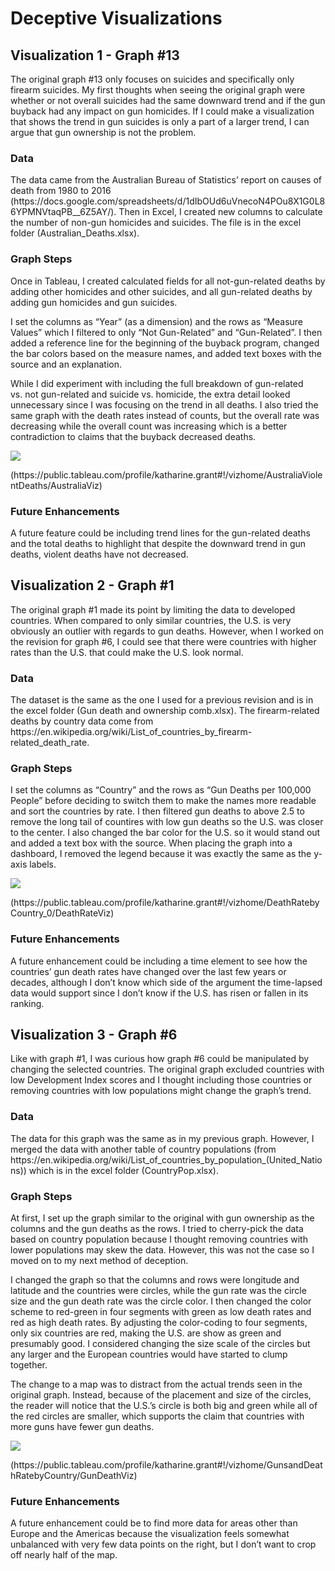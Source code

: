 # Deceptive Visualizations

## Visualization 1 - Graph #13

The original graph #13 only focuses on suicides and specifically only firearm suicides. My first thoughts when seeing the original graph were whether or not overall suicides had the same downward trend and if the gun buyback had any impact on gun homicides. If I could make a visualization that shows the trend in gun suicides is only a part of a larger trend, I can argue that gun ownership is not the problem.

### Data
The data came from the Australian Bureau of Statistics' report on causes of death from 1980 to 2016 (https://docs.google.com/spreadsheets/d/1dIbOUd6uVnecoN4POu8X1G0L86YPMNVtaqPB__6Z5AY/). Then in Excel, I created new columns to calculate the number of non-gun homicides and suicides. The file is in the excel folder (Australian_Deaths.xlsx).

### Graph Steps

Once in Tableau, I created calculated fields for all not-gun-related deaths by adding other homicides and other suicides, and all gun-related deaths by adding gun homicides and gun suicides.

I set the columns as “Year” (as a dimension) and the rows as “Measure Values” which I filtered to only “Not Gun-Related” and “Gun-Related”. I then added a reference line for the beginning of the buyback program, changed the bar colors based on the measure names, and added text boxes with the source and an explanation.

While I did experiment with including the full breakdown of gun-related vs. not gun-related and suicide vs. homicide, the extra detail looked unnecessary since I was focusing on the trend in all deaths. I also tried the same graph with the death rates instead of counts, but the overall rate was decreasing while the overall count was increasing which is a better contradiction to claims that the buyback decreased deaths.

![](https://github.com/katharinegrant/DataViz_Individual_Project/blob/master/images/deception_1.png)

(https://public.tableau.com/profile/katharine.grant#!/vizhome/AustraliaViolentDeaths/AustraliaViz)

### Future Enhancements
A future feature could be including trend lines for the gun-related deaths and the total deaths to highlight that despite the downward trend in gun deaths, violent deaths have not decreased.

## Visualization 2 - Graph #1
The original graph #1 made its point by limiting the data to developed countries. When compared to only similar countries, the U.S. is very obviously an outlier with regards to gun deaths. However, when I worked on the revision for graph #6, I could see that there were countries with higher rates than the U.S. that could make the U.S. look normal.

### Data
The dataset is the same as the one I used for a previous revision and is in the excel folder (Gun death and ownership comb.xlsx). The firearm-related deaths by country data come from https://en.wikipedia.org/wiki/List_of_countries_by_firearm-related_death_rate.

### Graph Steps
I set the columns as “Country”  and the rows as “Gun Deaths per 100,000 People” before deciding to switch them to make the names more readable and sort the countries by rate. I then filtered gun deaths to above 2.5 to remove the long tail of countires with low gun deaths so the U.S. was closer to the center. I also changed the bar color for the U.S. so it would stand out and added a text box with the source. When placing the graph into a dashboard, I removed the legend because it was exactly the same as the y-axis labels.

![](https://github.com/katharinegrant/DataViz_Individual_Project/blob/master/images/deception_2.png)

(https://public.tableau.com/profile/katharine.grant#!/vizhome/DeathRatebyCountry_0/DeathRateViz)

### Future Enhancements
A future enhancement could be including a time element to see how the countries' gun death rates have changed over the last few years or decades, although I don't know which side of the argument the time-lapsed data would support since I don't know if the U.S. has risen or fallen in its ranking.

## Visualization 3 - Graph #6
Like with graph #1, I was curious how graph #6 could be manipulated by changing the selected countries. The original graph excluded countries with low Development Index scores and I thought including those countries or removing countries with low populations might change the graph's trend.

### Data
The data for this graph was the same as in my previous graph. However, I merged the data with another table of country populations (from https://en.wikipedia.org/wiki/List_of_countries_by_population_(United_Nations)) which is in the excel folder (CountryPop.xlsx).

### Graph Steps
At first, I set up the graph similar to the original with gun ownership as the columns and the gun deaths as the rows. I tried to cherry-pick the data based on country population because I thought removing countries with lower populations may skew the data. However, this was not the case so I moved on to my next method of deception.

I changed the graph so that the columns and rows were longitude and latitude and the countries were circles, while the gun rate was the circle size and the gun death rate was the circle color. I then changed the color scheme to red-green in four segments with green as low death rates and red as high death rates. By adjusting the color-coding to four segments, only six countries are red, making the U.S. are show as green and presumably good. I considered changing the size scale of the circles but any larger and the European countries would have started to clump together.

The change to a map was to distract from the actual trends seen in the original graph. Instead, because of the placement and size of the circles, the reader will notice that the U.S.'s circle is both big and green while all of the red circles are smaller, which supports the claim that countries with more guns have fewer gun deaths.

![](https://github.com/katharinegrant/DataViz_Individual_Project/blob/master/images/deception_3.png)

(https://public.tableau.com/profile/katharine.grant#!/vizhome/GunsandDeathRatebyCountry/GunDeathViz)

### Future Enhancements

A future enhancement could be to find more data for areas other than Europe and the Americas because the visualization feels somewhat unbalanced with very few data points on the right, but I don't want to crop off nearly half of the map.



